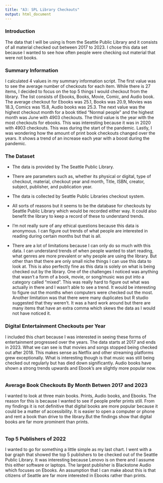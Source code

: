 ---
title: "A3: SPL Library Checkouts"
output: html_document
---

### Introduction

The data that I will be using is from the Seattle Public Library and it consists of all material checked out between 2017 to 2023. I chose this data set because I wanted to see how often people were checking out material that were not books.

### Summary Information

I calculated 4 values in my summary information script. The first value was to see the average number of checkouts for each item. While there is 27 items, I decided to focus on the top 5 things I would checkout from the library. The list consists of Ebooks, Books, Movie, Comic, and Audio book. The average checkout for Ebooks was 25.1, Books was 20.9, Movies was 18.3, Comics was 15.8, Audio books was 25.3. The next value was the highest checkout month for a book titled "Normal people" and the highest month was June with 4903 checkouts. The third value is the year with the most checkouts for ebooks. This was interesting because it was in 2020 with 4903 checkouts. This was during the start of the pandemic. Lastly, I was wondering how the amount of print book checkouts changed over the years. It shows a trend of an increase each year with a boost during the pandemic.  

### The Dataset

- The data is provided by The Seattle Public Library.

- There are parameters such as, whether its physical or digital, type of checkout, material, checkout year and month, Title, ISBN, creator, subject, publisher, and publication year.

- The data is collected by Seattle Public Libraries checkout system.

- All sorts of reasons but it seems to be the database for checkouts by Seattle Public Library which would be recorded either way. It could also benefit the library to keep a record of these to understand trends.

- I'm not really sure of any ethical questions because this data is anonymous. I can figure out trends of what people are interested in reading during certain months but that is all.

- There are a lot of limitations because I can only do so much with this data. I can understand trends of when people wanted to start reading, what genres are more prevalent or why people are using the library. But other than that there are only small niche things I can use this data to look at. This is also perfectly fine as this data is solely on what is being checked out by the library. One of the challenges I noticed was anything that wasn't a form of a book, movie, or song/music was put into a category called "mixed". This was really hard to figure out what was actually in there and I wasn't able to see a trend. It would be interesting to figure out the months when computers were checked out the most. Another limitation was that there were many duplicates but R studio suggested that they weren't. It was a hard work around but there are many items that have an extra comma which skews the data as I would not have noticed it.


### Digital Entertainment Checkouts per Year

I included this chart because I was interested in seeing these forms of entertainment progressed over the years. The data starts at 2017 and ends in 2023. What we can see is that movies and songs stopped being checked out after 2018. This makes sense as Netflix and other streaming platforms grew exceptionally. What is interesting though is that music was still being checked out regularly but has died down significantly. Audio books have shown a strong trends upwards and Ebook's are slightly more popular now. 

```{r, echo = FALSE, warning = FALSE, messages = FALSE,code = readLines("chart1_example.R"), message=FALSE, warning=FALSE}
```


### Average Book Checkouts By Month Betwen 2017 and 2023

I wanted to look at three main books. Prints, Audio books, and Ebooks. The reason for this is because I wanted to see if people prefer prints still. From my findings it is not definitive that digital books are more popular because it could be a matter of accessibility. It is easier to open a computer or phone and rent a book than drive to the library.But the findings show that digital books are far more prominent than prints.


```{r, echo = FALSE, warning = FALSE, messages = FALSE,code = readLines("chart2_example.R"), message=FALSE, warning=FALSE}
```

### Top 5 Publishers of 2022

I wanted to go for something a little simple as my last chart. I went with a bar graph that showed the top 5 publishers to be checked out of the Seattle Public Library. It was interesting because Lenovo is on there and I assume this either software or laptops. The largest publisher is Blackstone Audio which focuses on Ebooks. An assumption that I can make about this is that citizens of Seattle are far more interested in Ebooks rather than prints.

```{r, echo = FALSE, warning = FALSE, messages = FALSE,code = readLines("publisherChart.R"), message=FALSE, warning=FALSE}
```